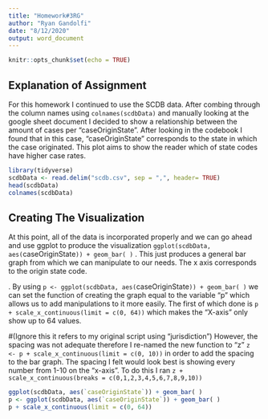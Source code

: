 ---
title: "Homework#3RG"
author: "Ryan Gandolfi"
date: "8/12/2020"
output: word_document
---

```{r setup, include=FALSE}
knitr::opts_chunk$set(echo = TRUE)
```

## Explanation of Assignment 

For this homework I continued to use the SCDB data. After combing through the column names using `colnames(scdbData)` and manually looking at the google sheet document I decided to show a relationship between the amount of cases per "caseOriginState". After looking in the codebook I found that in this case, "caseOriginState" corresponds to the state in which the case originated. This plot aims to show the reader which of state codes have higher case rates. 

```{r}
library(tidyverse)
scdbData <- read.delim("scdb.csv", sep = ",", header= TRUE)
head(scdbData)
colnames(scdbData)
```

## Creating The Visualization

At this point, all of the data is incorporated properly and we can go ahead and use ggplot to produce the visualization `ggplot(scdbData, aes(`caseOriginState`)) + geom_bar( )` . This just produces a general bar graph from which we can manipulate to our needs. The x axis corresponds to the origin state code.

. By using `p <- ggplot(scdbData, aes(`caseOriginState`)) + geom_bar( )` we can set the function of creating the graph equal to the variable "p" which allows us to add manipulations to it more easily. The first of which done is `p + scale_x_continuous(limit = c(0, 64))` which makes the "X-axis" only show up to 64 values. 

#(Ignore this it refers to my original script using "jurisdiction") However, the spacing was not adequate therefore I re-named the new function to "z" `z  <- p + scale_x_continuous(limit = c(0, 10))` in order to add the spacing to the bar graph. The spacing I felt would look best is showing every number from 1-10 on the "x-axis". To do this I ran `z + scale_x_continuous(breaks = c(0,1,2,3,4,5,6,7,8,9,10))` 

```{r}
ggplot(scdbData, aes(`caseOriginState`)) + geom_bar( )
p <- ggplot(scdbData, aes(`caseOriginState`)) + geom_bar( )       
p + scale_x_continuous(limit = c(0, 64))
```
